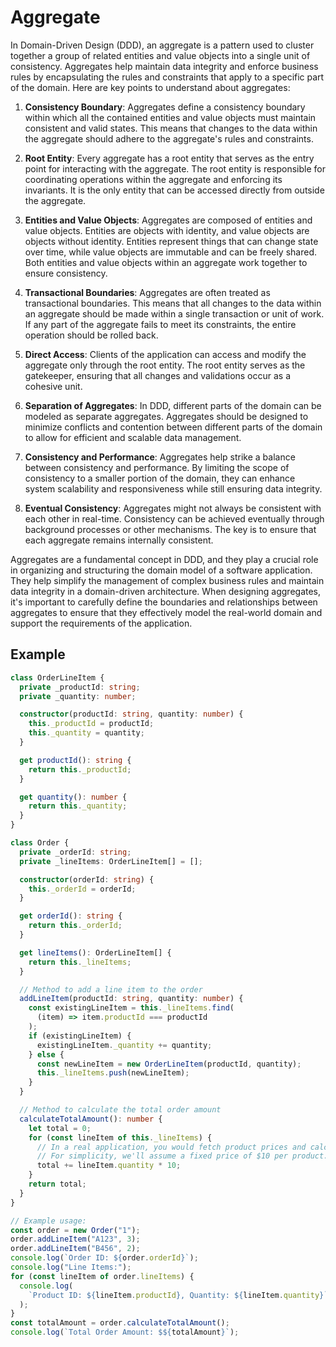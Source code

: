 # Aggregate

In Domain-Driven Design (DDD), an aggregate is a pattern used to cluster together a group of related entities and value objects into a single unit of consistency. Aggregates help maintain data integrity and enforce business rules by encapsulating the rules and constraints that apply to a specific part of the domain. Here are key points to understand about aggregates:

1. **Consistency Boundary**: Aggregates define a consistency boundary within which all the contained entities and value objects must maintain consistent and valid states. This means that changes to the data within the aggregate should adhere to the aggregate's rules and constraints.

2. **Root Entity**: Every aggregate has a root entity that serves as the entry point for interacting with the aggregate. The root entity is responsible for coordinating operations within the aggregate and enforcing its invariants. It is the only entity that can be accessed directly from outside the aggregate.

3. **Entities and Value Objects**: Aggregates are composed of entities and value objects. Entities are objects with identity, and value objects are objects without identity. Entities represent things that can change state over time, while value objects are immutable and can be freely shared. Both entities and value objects within an aggregate work together to ensure consistency.

4. **Transactional Boundaries**: Aggregates are often treated as transactional boundaries. This means that all changes to the data within an aggregate should be made within a single transaction or unit of work. If any part of the aggregate fails to meet its constraints, the entire operation should be rolled back.

5. **Direct Access**: Clients of the application can access and modify the aggregate only through the root entity. The root entity serves as the gatekeeper, ensuring that all changes and validations occur as a cohesive unit.

6. **Separation of Aggregates**: In DDD, different parts of the domain can be modeled as separate aggregates. Aggregates should be designed to minimize conflicts and contention between different parts of the domain to allow for efficient and scalable data management.

7. **Consistency and Performance**: Aggregates help strike a balance between consistency and performance. By limiting the scope of consistency to a smaller portion of the domain, they can enhance system scalability and responsiveness while still ensuring data integrity.

8. **Eventual Consistency**: Aggregates might not always be consistent with each other in real-time. Consistency can be achieved eventually through background processes or other mechanisms. The key is to ensure that each aggregate remains internally consistent.

Aggregates are a fundamental concept in DDD, and they play a crucial role in organizing and structuring the domain model of a software application. They help simplify the management of complex business rules and maintain data integrity in a domain-driven architecture. When designing aggregates, it's important to carefully define the boundaries and relationships between aggregates to ensure that they effectively model the real-world domain and support the requirements of the application.

## Example

```ts copy
class OrderLineItem {
  private _productId: string;
  private _quantity: number;

  constructor(productId: string, quantity: number) {
    this._productId = productId;
    this._quantity = quantity;
  }

  get productId(): string {
    return this._productId;
  }

  get quantity(): number {
    return this._quantity;
  }
}

class Order {
  private _orderId: string;
  private _lineItems: OrderLineItem[] = [];

  constructor(orderId: string) {
    this._orderId = orderId;
  }

  get orderId(): string {
    return this._orderId;
  }

  get lineItems(): OrderLineItem[] {
    return this._lineItems;
  }

  // Method to add a line item to the order
  addLineItem(productId: string, quantity: number) {
    const existingLineItem = this._lineItems.find(
      (item) => item.productId === productId
    );
    if (existingLineItem) {
      existingLineItem._quantity += quantity;
    } else {
      const newLineItem = new OrderLineItem(productId, quantity);
      this._lineItems.push(newLineItem);
    }
  }

  // Method to calculate the total order amount
  calculateTotalAmount(): number {
    let total = 0;
    for (const lineItem of this._lineItems) {
      // In a real application, you would fetch product prices and calculate the total amount here.
      // For simplicity, we'll assume a fixed price of $10 per product.
      total += lineItem.quantity * 10;
    }
    return total;
  }
}

// Example usage:
const order = new Order("1");
order.addLineItem("A123", 3);
order.addLineItem("B456", 2);
console.log(`Order ID: ${order.orderId}`);
console.log("Line Items:");
for (const lineItem of order.lineItems) {
  console.log(
    `Product ID: ${lineItem.productId}, Quantity: ${lineItem.quantity}`
  );
}
const totalAmount = order.calculateTotalAmount();
console.log(`Total Order Amount: $${totalAmount}`);
```
